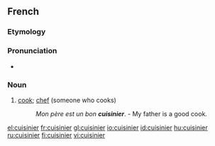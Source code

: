==French==

===Etymology===
{{suffix|cuisine|ier|lang=fr}}

===Pronunciation===
* {{audio|Fr-cuisinier.ogg|Audio}}

===Noun===
{{fr-noun|m|f=cuisinière}}

# [[cook]]; [[chef]] (someone who cooks)
#:''Mon père est un bon '''cuisinier'''''. - My father is a good cook.

[[el:cuisinier]]
[[fr:cuisinier]]
[[gl:cuisinier]]
[[io:cuisinier]]
[[id:cuisinier]]
[[hu:cuisinier]]
[[ru:cuisinier]]
[[fi:cuisinier]]
[[vi:cuisinier]]